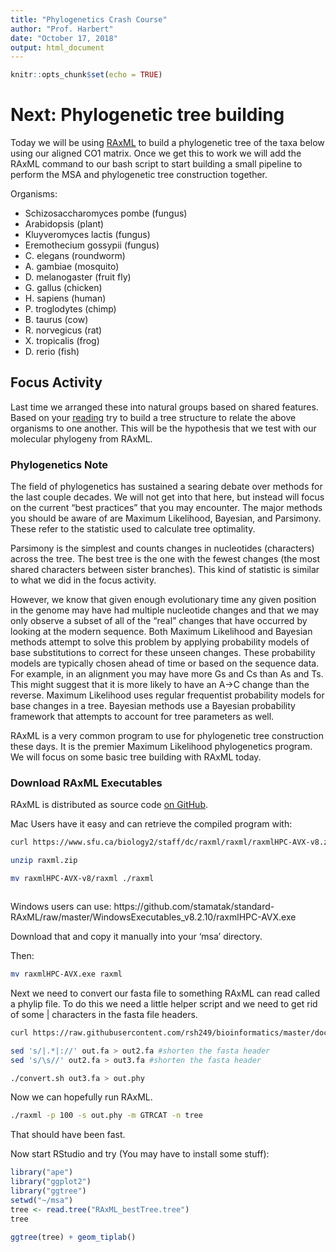 ```yaml
---
title: "Phylogenetics Crash Course"
author: "Prof. Harbert"
date: "October 17, 2018"
output: html_document
---
```


```r
knitr::opts_chunk$set(echo = TRUE)
```


# Next: Phylogenetic tree building

Today we will be using [RAxML](https://sco.h-its.org/exelixis/web/software/raxml/index.html) to build a phylogenetic tree of the taxa below using our aligned CO1 matrix. Once we get this to work we will add the RAxML command to our bash script to start building a small pipeline to perform the MSA and phylogenetic tree construction together.

Organisms:

+ Schizosaccharomyces pombe (fungus)
+ Arabidopsis (plant)
+ Kluyveromyces lactis (fungus)
+ Eremothecium gossypii (fungus)
+ C. elegans (roundworm)
+ A. gambiae (mosquito)
+ D. melanogaster (fruit fly)
+ G. gallus (chicken)
+ H. sapiens (human)
+ P. troglodytes (chimp)
+ B. taurus (cow)
+ R. norvegicus (rat)
+ X. tropicalis (frog)
+ D. rerio (fish)

## Focus Activity

Last time we arranged these into natural groups based on shared features. Based on your [reading](http://science.sciencemag.org/content/sci/310/5750/979.full.pdf) try to build a tree structure to relate the above organisms to one another. This will be the hypothesis that we test with our molecular phylogeny from RAxML.

### Phylogenetics Note

The field of phylogenetics has sustained a searing debate over methods for the last couple decades. We will not get into that here, but instead will focus on the current "best practices" that you may encounter. The major methods you should be aware of are Maximum Likelihood, Bayesian, and Parsimony. These refer to the statistic used to calculate tree optimality. 

Parsimony is the simplest and counts changes in nucleotides (characters) across the tree. The best tree is the one with the fewest changes (the most shared characters between sister branches). This kind of statistic is similar to what we did in the focus activity.

However, we know that given enough evolutionary time any given position in the genome may have had multiple nucleotide changes and that we may only observe a subset of all of the "real" changes that have occurred by looking at the modern sequence. Both Maximum Likelihood and Bayesian methods attempt to solve this problem by applying probability models of base substitutions to correct for these unseen changes. These probability models are typically chosen ahead of time or based on the sequence data. For example, in an alignment you may have more Gs and Cs than As and Ts. This might suggest that it is more likely to have an A->C change than the reverse. Maximum Likelihood uses regular frequentist probability models for base changes in a tree. Bayesian methods use a Bayesian probability framework that attempts to account for tree parameters as well.

RAxML is a very common program to use for phylogenetic tree construction these days. It is the premier Maximum Likelihood phylogenetics program. We will focus on some basic tree building with RAxML today.

### Download RAxML Executables

RAxML is distributed as source code [on GitHub]().

Mac Users have it easy and can retrieve the compiled program with:

```bash
curl https://www.sfu.ca/biology2/staff/dc/raxml/raxml/raxmlHPC-AVX-v8.zip > raxml.zip

unzip raxml.zip

mv raxmlHPC-AVX-v8/raxml ./raxml



```


Windows users can use: https://github.com/stamatak/standard-RAxML/raw/master/WindowsExecutables_v8.2.10/raxmlHPC-AVX.exe

Download that and copy it manually into your 'msa' directory.

Then: 

```bash
mv raxmlHPC-AVX.exe raxml

```


Next we need to convert our fasta file to something RAxML can read called a phylip file. To do this we need a little helper script and we need to get rid of some | characters in the fasta file headers.

```bash
curl https://raw.githubusercontent.com/rsh249/bioinformatics/master/docs/scripts/convert.sh > convert.sh

sed 's/|.*|://' out.fa > out2.fa #shorten the fasta header
sed 's/\s//' out2.fa > out3.fa #shorten the fasta header

./convert.sh out3.fa > out.phy

```
Now we can hopefully run RAxML.

```bash
./raxml -p 100 -s out.phy -m GTRCAT -n tree

```

That should have been fast.

Now start RStudio and try (You may have to install some stuff):

```R
library("ape")
library("ggplot2")
library("ggtree")
setwd("~/msa")
tree <- read.tree("RAxML_bestTree.tree")
tree

ggtree(tree) + geom_tiplab()


```


